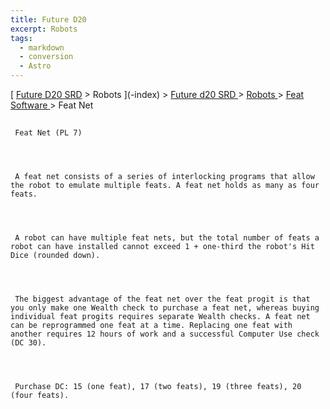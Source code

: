 ```yaml
---
title: Future D20
excerpt: Robots
tags:
  - markdown
  - conversion
  - Astro
---
```







[
[Future D20 SRD]( / ) > Robots
     ](-index)
     >
     [
      Future d20 SRD
     ](future-d20-srd-index)
     >
     [
      Robots
     ](future-d20-srd-robots-index)
     >
     [
      Feat Software
     ](future-d20-srd-robots-feat-software-index)
     > Feat Net
    





## 
     Feat Net (PL 7)
    



     A feat net consists of a series of interlocking programs that allow the robot to emulate multiple feats. A feat net holds as many as four feats.
    



     A robot can have multiple feat nets, but the total number of feats a robot can have installed cannot exceed 1 + one-third the robot's Hit Dice (rounded down).
    



     The biggest advantage of the feat net over the feat progit is that you only make one Wealth check to purchase a feat net, whereas buying individual feat progits requires separate Wealth checks. A feat net can be reprogrammed one feat at a time. Replacing one feat with another requires 12 hours of work and a successful Computer Use check (DC 30).
    



     Purchase DC: 15 (one feat), 17 (two feats), 19 (three feats), 20 (four feats).
    




